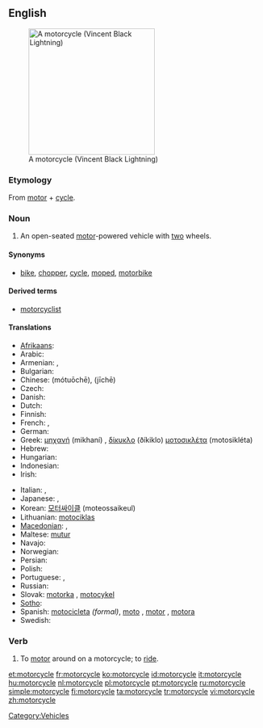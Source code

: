 ==English==
[[Image:VINCENT_Black_Lightning.jpg|thumb|right|250px|A motorcycle (Vincent Black Lightning)]]

===Etymology===
From [[motor]] + [[cycle]].

===Noun===
{{en-noun}}

# An open-seated [[motor]]-powered vehicle with [[two]] wheels.

====Synonyms====
* {{sense|motor-powered vehicle}} [[bike]], [[chopper]], [[cycle]], [[moped]], [[motorbike]]

====Derived terms====
* [[motorcyclist]]

====Translations====
{{trans-top|open-seated motor-powered vehicle with two wheels}}
* [[Afrikaans]]: {{t-|af|motorfiets|xs=Afrikaans}}
* Arabic: {{Arab|[[موتوسيكل]]}} {{IPAchar|(motosíkel)}} {{m}}
* Armenian: {{t-|hy|մոտոցիկլետ|tr=motoc’iklet}},  {{qualifier|colloquial}} {{t-|hy|մոտո|tr=moto}}
* Bulgarian: {{t+|bg|велосипед|m}}
* Chinese: {{zh-ts|摩托車|摩托车}} (mótuōchē), {{t+|cmn|機車|sc=Hani}} (jīchē)
* Czech: {{t+|cs|motocykl|m}}
* Danish: {{t-|da|motorcykel|c}}
* Dutch: {{t+|nl|motorfiets|f}}
* Finnish: {{t+|fi|moottoripyörä}}
* French: {{t+|fr|moto|f}}, {{t+|fr|motocyclette|f}}
* German: {{t+|de|Motorrad|n}}
* Greek: [[μηχανή]] (mikhaní) {{f}}, [[δίκυκλο]] (ðíkiklo) {{n}} [[μοτοσικλέτα]] (motosikléta) {{f}}
* Hebrew: {{t+|he|אופנוע|m|alt=אוֹפַנּוֹעַ|tr=ofanóa}}
* Hungarian: {{t+|hu|motorkerékpár}}
* Indonesian: {{t+|id|sepeda motor|xs=Indonesian}}
* Irish: {{t|ga|gluaisrothar|m|xs=Irish}}
{{trans-mid}}
* Italian: {{t+|it|motocicletta|f}}, {{t-|it|motociclo|m}}
* Japanese: {{t-|ja|オートバイ|tr=ōtobai}}, {{t-|ja|バイク|tr=baiku}}
* Korean: [[모터싸이클]] (moteossaikeul)
* Lithuanian: [[motociklas]] {{m}}
* [[Macedonian]]: {{t-|mk|мотоцикл|m|tr=motocíkl}},  {{t-|mk|мотор|m|tr=mótor}}
* Maltese: [[mutur]] {{m}}
* Navajo: {{tø|nv|dziʼizítsoh}}
* Norwegian: {{t-|no|motorsykkel}}
* Persian: {{t|fa|موتور سیکلت|tr=motorsiklet|xs=Persian}}
* Polish: {{t-|pl|motocykl}}
* Portuguese: {{t+|pt|motocicleta|f}}, {{t+|pt|moto|f}}
* Russian: {{t+|ru|мотоцикл|m|tr=motocíkl}}
* Slovak: [[motorka#Slovak|motorka]] {{f}}, [[motocykel#Slovak|motocykel]] {{m}}
* [[Sotho]]: {{t|st|sethuthuthu|xs=Sotho}}
* Spanish: [[motocicleta]] {{f}} ''(formal)'', [[moto]] {{f}}, [[motor]] {{m}} {{italbrac|Dominican Republic| colloquial}}, [[motora]] {{f}} {{italbrac|Puerto Rico| colloquial}}
* Swedish: {{t+|sv|motorcykel|c}}
{{trans-bottom}}

===Verb===
{{en-verb|motorcycl|ing}}

# To [[motor]] around on a motorcycle; to [[ride]].

[[Category:Vehicles]]

[[et:motorcycle]]
[[fr:motorcycle]]
[[ko:motorcycle]]
[[id:motorcycle]]
[[it:motorcycle]]
[[hu:motorcycle]]
[[nl:motorcycle]]
[[pl:motorcycle]]
[[pt:motorcycle]]
[[ru:motorcycle]]
[[simple:motorcycle]]
[[fi:motorcycle]]
[[ta:motorcycle]]
[[tr:motorcycle]]
[[vi:motorcycle]]
[[zh:motorcycle]]